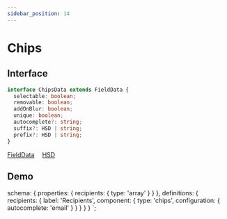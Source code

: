 ```yaml
---
sidebar_position: 14
---
```


# Chips

## Interface

```typescript
interface ChipsData extends FieldData {
  selectable: boolean;
  removable: boolean;
  addOnBlur: boolean;
  unique: boolean;
  autocomplete?: string;
  suffix?: HSD | string;
  prefix?: HSD | string;
}
```

<a href="/docs/types/field-data">FieldData</a>&emsp;
<a href="/docs/types/hsd">HSD</a>&emsp;

## Demo


  schema: {
    properties: {
      recipients: {
        type: 'array'
      }
    }
  },
  definitions: {
    recipients: {
      label: 'Recipients',
      component: {
        type: 'chips',
        configuration: {
          autocomplete: 'email'
        }
      }
    }
  }
}
`;

<jms-editor code={code}></jms-editor>

